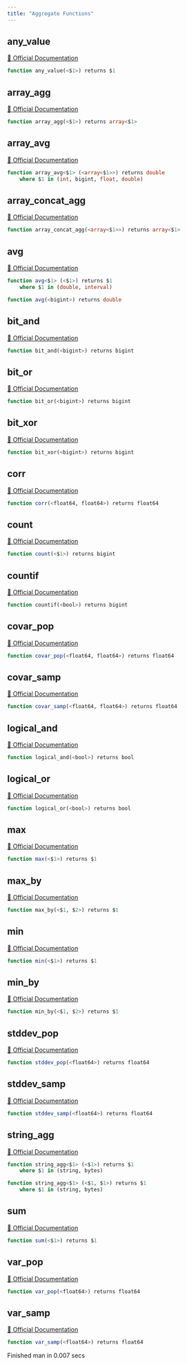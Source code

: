 ```yaml
---
title: "Aggregate Functions"
---
```


## any_value
[🔗 Official Documentation](https://cloud.google.com/bigquery/docs/reference/standard-sql/aggregate_functions#any_value)

```sql
function any_value(<$1>) returns $1
```


## array_agg
[🔗 Official Documentation](https://cloud.google.com/bigquery/docs/reference/standard-sql/aggregate_functions#array_agg)

```sql
function array_agg(<$1>) returns array<$1>
```


## array_avg
[🔗 Official Documentation]()

```sql
function array_avg<$1> (<array<$1>>) returns double
	where $1 in (int, bigint, float, double)
```


## array_concat_agg
[🔗 Official Documentation](https://cloud.google.com/bigquery/docs/reference/standard-sql/aggregate_functions#array_concat_agg)

```sql
function array_concat_agg(<array<$1>>) returns array<$1>
```


## avg
[🔗 Official Documentation](https://cloud.google.com/bigquery/docs/reference/standard-sql/aggregate_functions#avg)

```sql
function avg<$1> (<$1>) returns $1
	where $1 in (double, interval)
```


```sql
function avg(<bigint>) returns double
```


## bit_and
[🔗 Official Documentation](https://cloud.google.com/bigquery/docs/reference/standard-sql/aggregate_functions#bit_and)

```sql
function bit_and(<bigint>) returns bigint
```


## bit_or
[🔗 Official Documentation](https://cloud.google.com/bigquery/docs/reference/standard-sql/aggregate_functions#bit_or)

```sql
function bit_or(<bigint>) returns bigint
```


## bit_xor
[🔗 Official Documentation](https://cloud.google.com/bigquery/docs/reference/standard-sql/aggregate_functions#bit_xor)

```sql
function bit_xor(<bigint>) returns bigint
```


## corr
[🔗 Official Documentation](https://cloud.google.com/bigquery/docs/reference/standard-sql/statistical_aggregate_functions#corr)

```sql
function corr(<float64, float64>) returns float64
```


## count
[🔗 Official Documentation](https://cloud.google.com/bigquery/docs/reference/standard-sql/aggregate_functions#count)

```sql
function count(<$1>) returns bigint
```


## countif
[🔗 Official Documentation](https://cloud.google.com/bigquery/docs/reference/standard-sql/aggregate_functions#countif)

```sql
function countif(<bool>) returns bigint
```


## covar_pop
[🔗 Official Documentation](https://cloud.google.com/bigquery/docs/reference/standard-sql/statistical_aggregate_functions#covar_pop)

```sql
function covar_pop(<float64, float64>) returns float64
```


## covar_samp
[🔗 Official Documentation](https://cloud.google.com/bigquery/docs/reference/standard-sql/statistical_aggregate_functions#covar_samp)

```sql
function covar_samp(<float64, float64>) returns float64
```


## logical_and
[🔗 Official Documentation](https://cloud.google.com/bigquery/docs/reference/standard-sql/aggregate_functions#logical_and)

```sql
function logical_and(<bool>) returns bool
```


## logical_or
[🔗 Official Documentation](https://cloud.google.com/bigquery/docs/reference/standard-sql/aggregate_functions#logical_or)

```sql
function logical_or(<bool>) returns bool
```


## max
[🔗 Official Documentation](https://cloud.google.com/bigquery/docs/reference/standard-sql/aggregate_functions#max)

```sql
function max(<$1>) returns $1
```


## max_by
[🔗 Official Documentation](https://cloud.google.com/bigquery/docs/reference/standard-sql/aggregate_functions#max_by)

```sql
function max_by(<$1, $2>) returns $1
```


## min
[🔗 Official Documentation](https://cloud.google.com/bigquery/docs/reference/standard-sql/aggregate_functions#min)

```sql
function min(<$1>) returns $1
```


## min_by
[🔗 Official Documentation](https://cloud.google.com/bigquery/docs/reference/standard-sql/aggregate_functions#min_by)

```sql
function min_by(<$1, $2>) returns $1
```


## stddev_pop
[🔗 Official Documentation](https://cloud.google.com/bigquery/docs/reference/standard-sql/statistical_aggregate_functions#stddev_pop)

```sql
function stddev_pop(<float64>) returns float64
```


## stddev_samp
[🔗 Official Documentation](https://cloud.google.com/bigquery/docs/reference/standard-sql/statistical_aggregate_functions#stddev_samp)

```sql
function stddev_samp(<float64>) returns float64
```


## string_agg
[🔗 Official Documentation](https://cloud.google.com/bigquery/docs/reference/standard-sql/aggregate_functions#string_agg)

```sql
function string_agg<$1> (<$1>) returns $1
	where $1 in (string, bytes)
```


```sql
function string_agg<$1> (<$1, $1>) returns $1
	where $1 in (string, bytes)
```


## sum
[🔗 Official Documentation](https://cloud.google.com/bigquery/docs/reference/standard-sql/aggregate_functions#sum)

```sql
function sum(<$1>) returns $1
```


## var_pop
[🔗 Official Documentation](https://cloud.google.com/bigquery/docs/reference/standard-sql/statistical_aggregate_functions#var_pop)

```sql
function var_pop(<float64>) returns float64
```


## var_samp
[🔗 Official Documentation](https://cloud.google.com/bigquery/docs/reference/standard-sql/statistical_aggregate_functions#var_samp)

```sql
function var_samp(<float64>) returns float64
```


   Finished man in 0.007 secs

